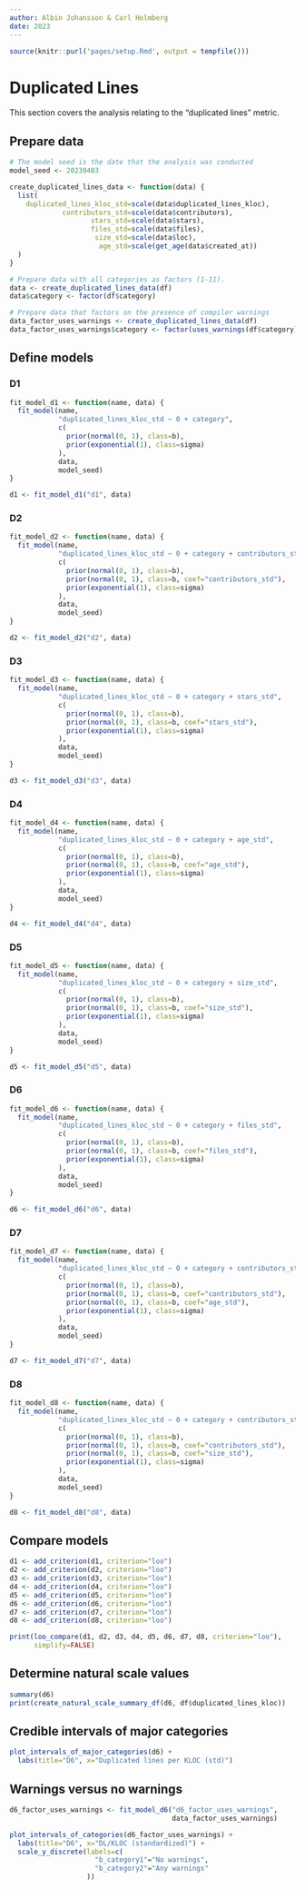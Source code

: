 ```yaml
---
author: Albin Johansson & Carl Holmberg
date: 2023
---
```


```r
source(knitr::purl('pages/setup.Rmd', output = tempfile()))
```

# Duplicated Lines

This section covers the analysis relating to the "duplicated lines" metric.

## Prepare data

```r
# The model seed is the date that the analysis was conducted
model_seed <- 20230403

create_duplicated_lines_data <- function(data) {
  list(
    duplicated_lines_kloc_std=scale(data$duplicated_lines_kloc),
             contributors_std=scale(data$contributors),
                    stars_std=scale(data$stars),
                    files_std=scale(data$files),
                     size_std=scale(data$loc),
                      age_std=scale(get_age(data$created_at))
  )
}

# Prepare data with all categories as factors (1-11).
data <- create_duplicated_lines_data(df)
data$category <- factor(df$category)

# Prepare data that factors on the presence of compiler warnings
data_factor_uses_warnings <- create_duplicated_lines_data(df)
data_factor_uses_warnings$category <- factor(uses_warnings(df$category))
```

## Define models

### D1

```r
fit_model_d1 <- function(name, data) {
  fit_model(name,
            "duplicated_lines_kloc_std ~ 0 + category",
            c(
              prior(normal(0, 1), class=b),
              prior(exponential(1), class=sigma)
            ),
            data,
            model_seed)
}

d1 <- fit_model_d1("d1", data)
```

### D2

```r
fit_model_d2 <- function(name, data) {
  fit_model(name,
            "duplicated_lines_kloc_std ~ 0 + category + contributors_std",
            c(
              prior(normal(0, 1), class=b),
              prior(normal(0, 1), class=b, coef="contributors_std"),
              prior(exponential(1), class=sigma)
            ),
            data,
            model_seed)
}

d2 <- fit_model_d2("d2", data)
```

### D3

```r
fit_model_d3 <- function(name, data) {
  fit_model(name,
            "duplicated_lines_kloc_std ~ 0 + category + stars_std",
            c(
              prior(normal(0, 1), class=b),
              prior(normal(0, 1), class=b, coef="stars_std"),
              prior(exponential(1), class=sigma)
            ),
            data,
            model_seed)
}

d3 <- fit_model_d3("d3", data)
```

### D4

```r
fit_model_d4 <- function(name, data) {
  fit_model(name,
            "duplicated_lines_kloc_std ~ 0 + category + age_std",
            c(
              prior(normal(0, 1), class=b),
              prior(normal(0, 1), class=b, coef="age_std"),
              prior(exponential(1), class=sigma)
            ),
            data,
            model_seed)
}

d4 <- fit_model_d4("d4", data)
```

### D5

```r
fit_model_d5 <- function(name, data) {
  fit_model(name,
            "duplicated_lines_kloc_std ~ 0 + category + size_std",
            c(
              prior(normal(0, 1), class=b),
              prior(normal(0, 1), class=b, coef="size_std"),
              prior(exponential(1), class=sigma)
            ),
            data,
            model_seed)
}

d5 <- fit_model_d5("d5", data)
```

### D6

```r
fit_model_d6 <- function(name, data) {
  fit_model(name,
            "duplicated_lines_kloc_std ~ 0 + category + files_std",
            c(
              prior(normal(0, 1), class=b),
              prior(normal(0, 1), class=b, coef="files_std"),
              prior(exponential(1), class=sigma)
            ),
            data,
            model_seed)
}

d6 <- fit_model_d6("d6", data)
```

### D7

```r
fit_model_d7 <- function(name, data) {
  fit_model(name,
            "duplicated_lines_kloc_std ~ 0 + category + contributors_std + age_std",
            c(
              prior(normal(0, 1), class=b),
              prior(normal(0, 1), class=b, coef="contributors_std"),
              prior(normal(0, 1), class=b, coef="age_std"),
              prior(exponential(1), class=sigma)
            ),
            data,
            model_seed)
}

d7 <- fit_model_d7("d7", data)
```

### D8

```r
fit_model_d8 <- function(name, data) {
  fit_model(name,
            "duplicated_lines_kloc_std ~ 0 + category + contributors_std + size_std",
            c(
              prior(normal(0, 1), class=b),
              prior(normal(0, 1), class=b, coef="contributors_std"),
              prior(normal(0, 1), class=b, coef="size_std"),
              prior(exponential(1), class=sigma)
            ),
            data,
            model_seed)
}

d8 <- fit_model_d8("d8", data)
```

## Compare models

```r
d1 <- add_criterion(d1, criterion="loo")
d2 <- add_criterion(d2, criterion="loo")
d3 <- add_criterion(d3, criterion="loo")
d4 <- add_criterion(d4, criterion="loo")
d5 <- add_criterion(d5, criterion="loo")
d6 <- add_criterion(d6, criterion="loo")
d7 <- add_criterion(d7, criterion="loo")
d8 <- add_criterion(d8, criterion="loo")

print(loo_compare(d1, d2, d3, d4, d5, d6, d7, d8, criterion="loo"),
      simplify=FALSE)
```

## Determine natural scale values

```r
summary(d6)
print(create_natural_scale_summary_df(d6, df$duplicated_lines_kloc))
```

## Credible intervals of major categories

```r
plot_intervals_of_major_categories(d6) +
  labs(title="D6", x="Duplicated lines per KLOC (std)")
```

## Warnings versus no warnings

```r
d6_factor_uses_warnings <- fit_model_d6("d6_factor_uses_warnings",
                                        data_factor_uses_warnings)

plot_intervals_of_categories(d6_factor_uses_warnings) +
  labs(title="D6", x="DL/KLOC (standardized)") +
  scale_y_discrete(labels=c(
                     "b_category1"="No warnings",
                     "b_category2"="Any warnings"
                   ))
```
